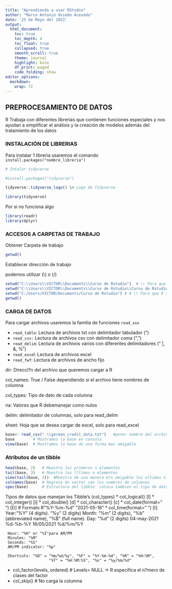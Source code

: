 ---
title: "Aprendiendo a usar RStudio"
author: "Marco Antonio Oviedo Acevedo"
date: '25 de Mayo del 2022'
output: 
  html_document:
    toc: true
    toc_depth: 4
    toc_float: true
    collapsed: true
    smooth_scroll: true
    theme: journal
    highlight: kate
    df_print: paged
    code_folding: show
editor_options: 
  markdown: 
    wrap: 72
---

## PREPROCESAMIENTO DE DATOS

R Trabaja con diferentes librerias que contienen funciones especiales y
nos ayudan a simplificar el análisis y la creación de modelos además del
tratamiento de los datos

### INSTALACIÓN DE LIBRERIAS

Para instalar 1 libreria usaremos el comando
`install.packages("nombre_libreria")`

```{r}
# Intalar tidyverse

#install.packages("tidyverse")

tidyverse::tidyverse_logo() \# Logo de Tidyverse

library(tidyverse)

```

Por si no funciona algo

```{r}
library(readr) 
library(dplyr)

```

### ACCESOS A CARPETAS DE TRABAJO

Obtener Carpeta de trabajo

```{r}
getwd()
```

Establecer dirección de trabajo

podemos utilizar (\\) o (/)

```{r}
setwd("C:\\Users\\VICTOR\\Documents\\Curso de Rstudio")  # \\ Para que R sepa que es una direcci?n 
setwd("C:\\Users\\VICTOR\\Documents\\Curso de Rstudio\\Curso de Rstudio B?sico\\Clase 2")
setwd("C:/Users/VICTOR/Documents/Curso de Rstudio") # # \\ Para que R sepa que es una direcci?n
getwd()
```

### CARGA DE DATOS

Para cargar archivos usaremos la familia de funciones `read_xxx`

-   `read_table`: Lectura de archivos txt con delimitador tabulador
    ("\t")
-   `read_csv:` Lectura de archivos csv con delimitador coma (",")
-   `read_delim`: Lectura de archivos varios con diferentes
    delimitadores ("\t, \|, &, %")
-   `read_exce`l: Lectura de archivos excel
-   `read_fwf`: Lectura de archivos de ancho fijo

dir: Direcci?n del archivo que queremos cargar a R

col_names: True / False dependiendo si el archivo tiene nombres de columna 

col_types: Tipo de dato de cada columna 

na: Valores que R debemanejar como nulos 

delim: delimitador de columnas, solo para read_delim

sheet: Hoja que se desea cargar de excel, solo para read_excel


```{r}
base<- read_csv(".\\german_credit_data.txt")   #poner nombre del archivo por ejemplo read_xxx(".\\nombredelarchivo.xxx")
base        # Mostramos la base en consola
view(base)  # Mostramos la base de una forma mas amigable
```


### Atributos de un tibble
```{r}
head(base, 2)   # Muestra los primeros n elementos
tail(base, 3)   # Muestra los ?ltimos n elementos
view(tail(base, 3))  #Muestra de una manera m?s amigable los ultimos n elementos
colnames(base)  # Regresa Un vector con los nombres de columnas
spec(base)      # Estructura del tibble  coloca tambien el tipo de dato de nuestras columans
```


Tipos de datos que manejan los Tibble's (col_types)
*  col_logical()        [l]
*  col_integer()        [i]
*  col_double()         [d]
*  col_character()      [c]
*  col_date(format=" ") [D] # Formato R "%Y-%m-%d"  "2021-05-16"
*  col_time(format=" ") [t]
     Year: "%Y" (4 digits). "%y" (2 digits)
     Month: "%m" (2 digits), "%b" (abbreviated name), "%B" (full name).
     Day: "%d" (2 digits)
     04-may-2021   %d-%b-%Y   16/05/2021  %d/%m/%Y

     Hour: "%H" or "%I"para AM/PM
     Minutes: "%M"
     Seconds: "%S"
     AM/PM indicator: "%p"

     Shortcuts: "%D" = "%m/%d/%y", "%F" = "%Y-%m-%d", "%R" = "%H:%M", 
                       "%T" = "%H:%M:%S", "%x" = "%y/%m/%d"
*  col_factor(levels, ordered) # Levels= NULL -> R especifica el n?mero de clases del factor
*  col_skip()    # No carga la columna